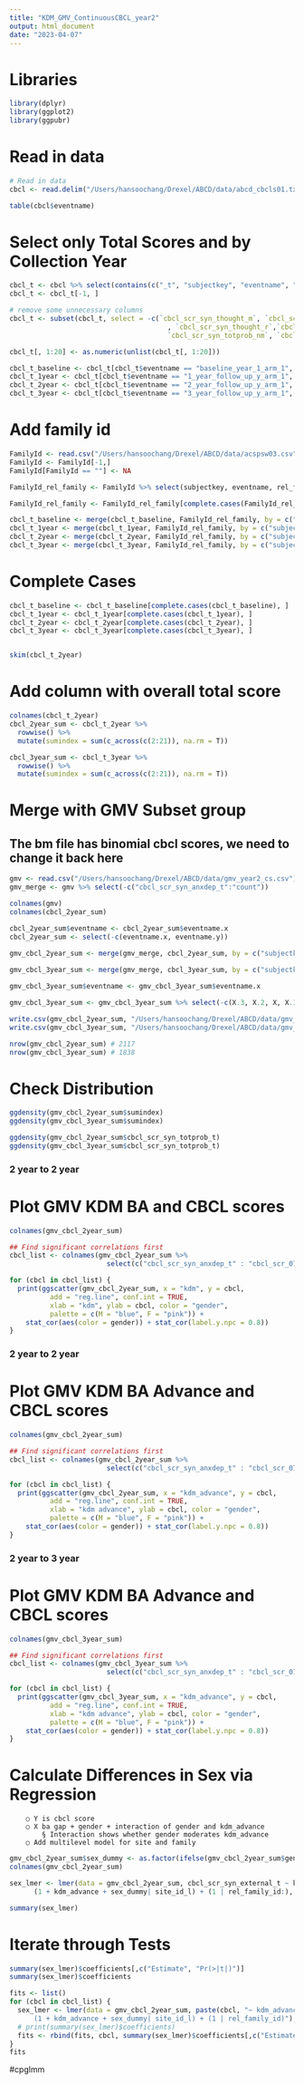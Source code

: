 ```yaml
---
title: "KDM_GMV_ContinuousCBCL_year2"
output: html_document
date: "2023-04-07"
---
```


# Libraries
```r
library(dplyr)
library(ggplot2)
library(ggpubr)
```


# Read in data
```r
# Read in data
cbcl <- read.delim("/Users/hansoochang/Drexel/ABCD/data/abcd_cbcls01.txt", sep="", fill = TRUE)

table(cbcl$eventname)
```

# Select only Total Scores and by Collection Year
```r
cbcl_t <- cbcl %>% select(contains(c("_t", "subjectkey", "eventname", "interview_age")))
cbcl_t <- cbcl_t[-1, ]

# remove some unnecessary columns
cbcl_t <- subset(cbcl_t, select = -c(`cbcl_scr_syn_thought_m`, `cbcl_scr_syn_thought_nm`
                                       , `cbcl_scr_syn_thought_r`,`cbcl_scr_syn_totprob_m`,
                                       `cbcl_scr_syn_totprob_nm`, `cbcl_scr_syn_totprob_r`))

cbcl_t[, 1:20] <- as.numeric(unlist(cbcl_t[, 1:20]))

cbcl_t_baseline <- cbcl_t[cbcl_t$eventname == "baseline_year_1_arm_1", ]
cbcl_t_1year <- cbcl_t[cbcl_t$eventname == "1_year_follow_up_y_arm_1", ]
cbcl_t_2year <- cbcl_t[cbcl_t$eventname == "2_year_follow_up_y_arm_1", ]
cbcl_t_3year <- cbcl_t[cbcl_t$eventname == "3_year_follow_up_y_arm_1", ]

```


# Add family id
```r
FamilyId <- read.csv("/Users/hansoochang/Drexel/ABCD/data/acspsw03.csv")
FamilyId <- FamilyId[-1,]
FamilyId[FamilyId == ""] <- NA

FamilyId_rel_family <- FamilyId %>% select(subjectkey, eventname, rel_family_id)

FamilyId_rel_family <- FamilyId_rel_family[complete.cases(FamilyId_rel_family), ]

cbcl_t_baseline <- merge(cbcl_t_baseline, FamilyId_rel_family, by = c("subjectkey"))
cbcl_t_1year <- merge(cbcl_t_1year, FamilyId_rel_family, by = c("subjectkey"))
cbcl_t_2year <- merge(cbcl_t_2year, FamilyId_rel_family, by = c("subjectkey"))
cbcl_t_3year <- merge(cbcl_t_3year, FamilyId_rel_family, by = c("subjectkey"))


```


# Complete Cases
```r
cbcl_t_baseline <- cbcl_t_baseline[complete.cases(cbcl_t_baseline), ]
cbcl_t_1year <- cbcl_t_1year[complete.cases(cbcl_t_1year), ]
cbcl_t_2year <- cbcl_t_2year[complete.cases(cbcl_t_2year), ]
cbcl_t_3year <- cbcl_t_3year[complete.cases(cbcl_t_3year), ]


skim(cbcl_t_2year)

```


# Add column with overall total score
```r
colnames(cbcl_t_2year)
cbcl_2year_sum <- cbcl_t_2year %>% 
  rowwise() %>% 
  mutate(sumindex = sum(c_across(c(2:21)), na.rm = T))

cbcl_3year_sum <- cbcl_t_3year %>% 
  rowwise() %>% 
  mutate(sumindex = sum(c_across(c(2:21)), na.rm = T))


```



# Merge with GMV Subset group
## The bm file has binomial cbcl scores, we need to change it back here
```r
gmv <- read.csv("/Users/hansoochang/Drexel/ABCD/data/gmv_year2_cs.csv")
gmv_merge <- gmv %>% select(-c("cbcl_scr_syn_anxdep_t":"count"))

colnames(gmv)
colnames(cbcl_2year_sum)

cbcl_2year_sum$eventname <- cbcl_2year_sum$eventname.x
cbcl_2year_sum <- select(-c(eventname.x, eventname.y))

gmv_cbcl_2year_sum <- merge(gmv_merge, cbcl_2year_sum, by = c("subjectkey", "eventname"))
 
gmv_cbcl_3year_sum <- merge(gmv_merge, cbcl_3year_sum, by = c("subjectkey"))

gmv_cbcl_3year_sum$eventname <- gmv_cbcl_3year_sum$eventname.x

gmv_cbcl_3year_sum <- gmv_cbcl_3year_sum %>% select(-c(X.3, X.2, X, X.1, X.x, sex.x, X.y))

write.csv(gmv_cbcl_2year_sum, "/Users/hansoochang/Drexel/ABCD/data/gmv_cbcl_2year_sum")
write.csv(gmv_cbcl_3year_sum, "/Users/hansoochang/Drexel/ABCD/data/gmv_cbcl_3year_sum")

nrow(gmv_cbcl_2year_sum) # 2117
nrow(gmv_cbcl_3year_sum) # 1838
```


# Check Distribution
```r
ggdensity(gmv_cbcl_2year_sum$sumindex)
ggdensity(gmv_cbcl_3year_sum$sumindex)

ggdensity(gmv_cbcl_2year_sum$cbcl_scr_syn_totprob_t)
ggdensity(gmv_cbcl_3year_sum$cbcl_scr_syn_totprob_t)
```


### 2 year to 2 year ###
# Plot GMV KDM BA and CBCL scores 
```r
colnames(gmv_cbcl_2year_sum)

## Find significant correlations first
cbcl_list <- colnames(gmv_cbcl_2year_sum %>% 
                        select(c("cbcl_scr_syn_anxdep_t" : "cbcl_scr_07_stress_t", "sumindex")))

for (cbcl in cbcl_list) {
  print(ggscatter(gmv_cbcl_2year_sum, x = "kdm", y = cbcl, 
          add = "reg.line", conf.int = TRUE, 
          xlab = "kdm", ylab = cbcl, color = "gender",
          palette = c(M = "blue", F = "pink")) +
    stat_cor(aes(color = gender)) + stat_cor(label.y.npc = 0.8))
}


```

### 2 year to 2 year ###
# Plot GMV KDM BA Advance and CBCL scores 
```r
colnames(gmv_cbcl_2year_sum)

## Find significant correlations first
cbcl_list <- colnames(gmv_cbcl_2year_sum %>% 
                        select(c("cbcl_scr_syn_anxdep_t" : "cbcl_scr_07_stress_t", "sumindex")))

for (cbcl in cbcl_list) {
  print(ggscatter(gmv_cbcl_2year_sum, x = "kdm_advance", y = cbcl, 
          add = "reg.line", conf.int = TRUE, 
          xlab = "kdm advance", ylab = cbcl, color = "gender",
          palette = c(M = "blue", F = "pink")) +
    stat_cor(aes(color = gender)) + stat_cor(label.y.npc = 0.8))
}


```


### 2 year to 3 year ###
# Plot GMV KDM BA Advance and CBCL scores 
```r
colnames(gmv_cbcl_3year_sum)

## Find significant correlations first
cbcl_list <- colnames(gmv_cbcl_3year_sum %>% 
                        select(c("cbcl_scr_syn_anxdep_t" : "cbcl_scr_07_stress_t", "sumindex")))

for (cbcl in cbcl_list) {
  print(ggscatter(gmv_cbcl_3year_sum, x = "kdm_advance", y = cbcl, 
          add = "reg.line", conf.int = TRUE, 
          xlab = "kdm advance", ylab = cbcl, color = "gender",
          palette = c(M = "blue", F = "pink")) +
    stat_cor(aes(color = gender)) + stat_cor(label.y.npc = 0.8))
}


```

# Calculate Differences in Sex via Regression
		○ Y is cbcl score
		○ X ba gap + gender + interaction of gender and kdm_advance
			§ Interaction shows whether gender moderates kdm_advance
		○ Add multilevel model for site and family
```r
gmv_cbcl_2year_sum$sex_dummy <- as.factor(ifelse(gmv_cbcl_2year_sum$gender == "M", 1, 0))
colnames(gmv_cbcl_2year_sum)

sex_lmer <- lmer(data = gmv_cbcl_2year_sum, cbcl_scr_syn_external_t ~ kdm_advance*sex_dummy + 
      (1 + kdm_advance + sex_dummy| site_id_l) + (1 | rel_family_id:), REML = F)

summary(sex_lmer)

```

# Iterate through Tests
```r
summary(sex_lmer)$coefficients[,c("Estimate", "Pr(>|t|)")]
summary(sex_lmer)$coefficients

fits <- list()
for (cbcl in cbcl_list) { 
  sex_lmer <- lmer(data = gmv_cbcl_2year_sum, paste(cbcl, "~ kdm_advance*sex_dummy + 
      (1 + kdm_advance + sex_dummy| site_id_l) + (1 | rel_family_id)"), REML = F)
  # print(summary(sex_lmer)$coefficients)
  fits <- rbind(fits, cbcl, summary(sex_lmer)$coefficients[,c("Estimate", "Pr(>|t|)")])
}
fits

```



#cpglmm


















